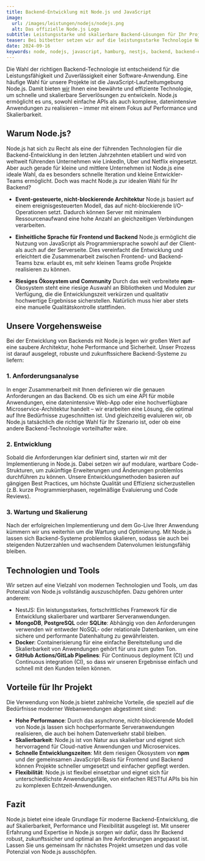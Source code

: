 ```yaml
---
title: Backend-Entwicklung mit Node.js und JavaScript
image:
  url: /images/leistungen/nodejs/nodejs.png
  alt: Das offizielle Node.js Logo
subtitle: Leistungsstarke und skalierbare Backend-Lösungen für Ihr Projekt
teaser: Bei bitbetter setzen wir auf die leistungsstarke Technologie Node.js, um robuste und skalierbare Backends für moderne Webanwendungen zu entwickeln. Ob APIs, datenintensive Anwendungen oder Microservices – wir bieten maßgeschneiderte Lösungen, die optimal auf Ihre Bedürfnisse abgestimmt sind. Profitieren Sie von hoher Performance, Flexibilität und einer zukunftssicheren Architektur, die Ihr Projekt nachhaltig unterstützt.
date: 2024-09-16
keywords: node, nodejs, javascript, hamburg, nestjs, backend, backend-entwicklung, beratung, consulting
---
```


Die Wahl der richtigen Backend-Technologie ist entscheidend für die Leistungsfähigkeit und Zuverlässigkeit einer Software-Anwendung. Eine häufige Wahl für unsere Projekte ist die JavaScript-Laufzeitumgebung Node.js. Damit bieten <a href="https://bitbetter.de/">wir</a> Ihnen eine bewährte und effiziente Technologie, um schnelle und skalierbare Serverlösungen zu entwickeln. Node.js ermöglicht es uns, sowohl einfache APIs als auch komplexe, datenintensive Anwendungen zu realisieren – immer mit einem Fokus auf Performance und Skalierbarkeit.

## Warum Node.js?

Node.js hat sich zu Recht als eine der führenden Technologien für die Backend-Entwicklung in den letzten Jahrzehnten etabliert und wird von weltweit führenden Unternehmen wie LinkedIn, Uber und Netflix eingesetzt. Aber auch gerade für kleine und mittlere Unternehmen ist Node.js eine ideale Wahl, da es besonders schnelle Iteration und kleine Entwickler-Teams ermöglicht. Doch was macht Node.js zur idealen Wahl für Ihr Backend?

- **Event-gesteuerte, nicht-blockierende Architektur**
  Node.js basiert auf einem ereignisgesteuerten Modell, das auf nicht-blockierende I/O-Operationen setzt. Dadurch können Server mit minimalem Ressourcenaufwand eine hohe Anzahl an gleichzeitigen Verbindungen verarbeiten.

- **Einheitliche Sprache für Frontend und Backend**
  Node.js ermöglicht die Nutzung von JavaScript als Programmiersprache sowohl auf der Client- als auch auf der Serverseite. Dies vereinfacht die Entwicklung und erleichtert die Zusammenarbeit zwischen Frontend- und Backend-Teams bzw. erlaubt es, mit sehr kleinen Teams große Projekte realisieren zu können.

- **Riesiges Ökosystem und Community**
  Durch das weit verbreitete **npm**-Ökosystem steht eine riesige Auswahl an Bibliotheken und Modulen zur Verfügung, die die Entwicklungszeit verkürzen und qualitativ hochwertige Ergebnisse sicherstellen. Natürlich muss hier aber stets eine manuelle Qualitätskontrolle stattfinden.

## Unsere Vorgehensweise

Bei der Entwicklung von Backends mit Node.js legen wir großen Wert auf eine saubere Architektur, hohe Performance und Sicherheit. Unser Prozess ist darauf ausgelegt, robuste und zukunftssichere Backend-Systeme zu liefern:

### 1. **Anforderungsanalyse**
In enger Zusammenarbeit mit Ihnen definieren wir die genauen Anforderungen an das Backend. Ob es sich um eine API für mobile Anwendungen, eine datenintensive Web-App oder eine hochverfügbare Microservice-Architektur handelt – wir erarbeiten eine Lösung, die optimal auf Ihre Bedürfnisse zugeschnitten ist. Und gleichzeitig evaluieren wir, ob Node.js tatsächlich die richtige Wahl für Ihr Szenario ist, oder ob eine andere Backend-Technologie vorteilhafter wäre.

### 2. **Entwicklung**
Sobald die Anforderungen klar definiert sind, starten wir mit der Implementierung in Node.js. Dabei setzen wir auf modulare, wartbare Code-Strukturen, um zukünftige Erweiterungen und Änderungen problemlos durchführen zu können. Unsere Entwicklungsmethoden basieren auf gängigen Best Practices, um höchste Qualität und Effizienz sicherzustellen (z.B. kurze Programmierphasen, regelmäßige Evaluierung und Code Reviews).

### 3. **Wartung und Skalierung**
Nach der erfolgreichen Implementierung und dem Go-Live Ihrer Anwendung kümmern wir uns weiterhin um die Wartung und Optimierung. Mit Node.js lassen sich Backend-Systeme problemlos skalieren, sodass sie auch bei steigenden Nutzerzahlen und wachsendem Datenvolumen leistungsfähig bleiben.

## Technologien und Tools

Wir setzen auf eine Vielzahl von modernen Technologien und Tools, um das Potenzial von Node.js vollständig auszuschöpfen. Dazu gehören unter anderem:

- <ToolTag>NestJS</ToolTag>: Ein leistungsstarkes, fortschrittliches Framework für die Entwicklung skalierbarer und wartbarer Serveranwendungen.
- **MongoDB**, **PostgreSQL** oder **SQLite**: Abhängig von den Anforderungen verwenden wir entweder NoSQL- oder relationale Datenbanken, um eine sichere und performante Datenhaltung zu gewährleisten.
- **Docker**: Containerisierung für eine einfache Bereitstellung und die Skalierbarkeit von Anwendungen gehört für uns zum guten Ton.
- **GitHub Actions/GitLab Pipelines**: Für Continuous deployment (CI) und Continuous integration (CI), so dass wir unseren Ergebnisse einfach und schnell mit den Kunden teilen können.

## Vorteile für Ihr Projekt

Die Verwendung von Node.js bietet zahlreiche Vorteile, die speziell auf die Bedürfnisse moderner Webanwendungen abgestimmt sind:

- **Hohe Performance**: Durch das asynchrone, nicht-blockierende Modell von Node.js lassen sich hochperformante Serveranwendungen realisieren, die auch bei hohem Datenverkehr stabil bleiben.
- **Skalierbarkeit**: Node.js ist von Natur aus skalierbar und eignet sich hervorragend für Cloud-native Anwendungen und Microservices.
- **Schnelle Entwicklungszeiten**: Mit dem riesigen Ökosystem von **npm** und der gemeinsamen JavaScript-Basis für Frontend und Backend können Projekte schneller umgesetzt und einfacher gepflegt werden.
- **Flexibilität**: Node.js ist flexibel einsetzbar und eignet sich für unterschiedlichste Anwendungsfälle, von einfachen RESTful APIs bis hin zu komplexen Echtzeit-Anwendungen.

## Fazit

Node.js bietet eine ideale Grundlage für moderne Backend-Entwicklung, die auf Skalierbarkeit, Performance und Flexibilität ausgelegt ist. Mit unserer Erfahrung und Expertise in Node.js sorgen wir dafür, dass Ihr Backend robust, zukunftssicher und optimal an Ihre Anforderungen angepasst ist. Lassen Sie uns gemeinsam Ihr nächstes Projekt umsetzen und das volle Potenzial von Node.js ausschöpfen.


<div class="flex gap-4 not-prose items-center justify-center">
  <LinkButton
    variant={'dark'}
    caption={"Gespräch buchen"}
    href={'https://cal.bitbetter.de/team/bitbetter/projekt-anfrage'}
    newTab={true}
  />
  <LinkButton
    variant="grey"
    caption={"E-Mail schreiben"}
    href={'mailto:info@bitbetter.de'}
  />
</div>

